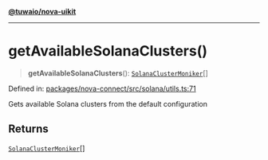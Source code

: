 [**@tuwaio/nova-uikit**](../../../../README.md)

***

# getAvailableSolanaClusters()

> **getAvailableSolanaClusters**(): [`SolanaClusterMoniker`](../type-aliases/SolanaClusterMoniker.md)[]

Defined in: [packages/nova-connect/src/solana/utils.ts:71](https://github.com/TuwaIO/nova-uikit/blob/73fb7f5b76d81080c342f585bc261d3376288e10/packages/nova-connect/src/solana/utils.ts#L71)

Gets available Solana clusters from the default configuration

## Returns

[`SolanaClusterMoniker`](../type-aliases/SolanaClusterMoniker.md)[]
